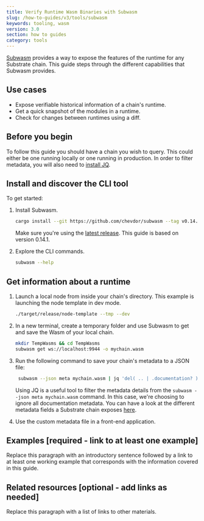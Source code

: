 ```yaml
---
title: Verify Runtime Wasm Binaries with Subwasm
slug: /how-to-guides/v3/tools/subwasm
keywords: tooling, wasm
version: 3.0 
section: how to guides
category: tools
---
```


[Subwasm](https://github.com/chevdor/subwasm) provides a way to expose the features of the runtime for any Substrate chain. 
This guide steps through the different capabilities that Subwasm provides. 

## Use cases

- Expose verifiable historical information of a chain's runtime. 
- Get a quick snapshot of the modules in a runtime.
- Check for changes between runtimes using a diff.

## Before you begin

To follow this guide you should have a chain you wish to query. 
This could either be one running locally or one running in production.
In order to filter metadata, you will also need to [install JQ](https://stedolan.github.io/jq/download/).

## Install and discover the CLI tool

To get started:

1. Install Subwasm.

    ```bash
    cargo install --git https://github.com/chevdor/subwasm --tag v0.14.1 --locked
    ```

    Make sure you're using the [latest release](https://github.com/chevdor/subwasm/releases). 
    This guide is based on version 0.14.1. 

1. Explore the CLI commands.

    ```bash
    subwasm --help
    ```

## Get information about a runtime 

1. Launch a local node from inside your chain's directory. 
   This example is launching the node template in dev mode.
   
    ```bash
    ./target/release/node-template --tmp --dev
    ```

1. In a new terminal, create a temporary folder and use Subwasm to get and save the Wasm of your local chain.

    ```bash
    mkdir TempWasms && cd TempWasms
    subwasm get ws://localhost:9944 -o mychain.wasm
    ```

1. Run the following command to save your chain's metadata to a JSON file:

   ```bash
    subwasm --json meta mychain.wasm | jq 'del( .. | .documentation? )' > mychain-metadata.json
   ```

   Using JQ is a useful tool to filter the metadata details from the `subwasm --json meta mychain.wasm` command.
   In this case, we're choosing to ignore all documentation metadata.
   You can have a look at the different metadata fields a Substrate chain exposes [here](https://polkadot.js.org/docs/substrate).

1. Use the custom metadata file in a front-end application. 

## Examples [required - link to at least one example]

Replace this paragraph with an introductory sentence followed by a link to at least one working example that corresponds with the information covered in this guide.

## Related resources [optional - add links as needed]

Replace this paragraph with a list of links to other materials.
